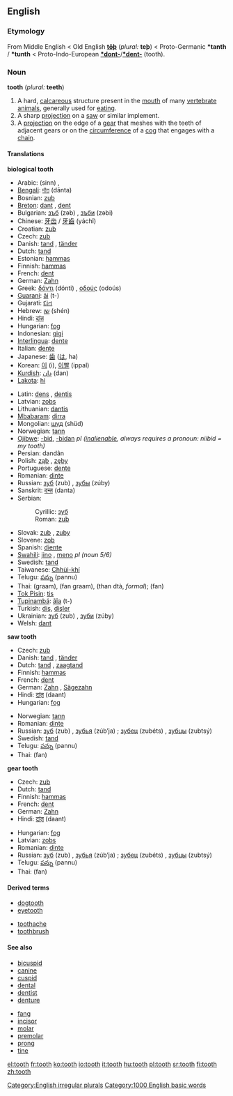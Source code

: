 ==English==
===Etymology===
From Middle English < Old English '''[[toþ|tōþ]]''' (''plural:'' '''teþ''') < Proto-Germanic '''*tanth''' / '''*tunth''' < Proto-Indo-European '''[[*dont-]]'''/'''[[*dent-]]''' (tooth).

===Noun===
'''tooth''' (''plural:'' '''teeth''')

#A hard, [[calcareous]] structure present in the [[mouth]] of many [[vertebrate]] [[animals]], generally used for [[eat]]ing.
#A sharp [[projection]] on a [[saw]] or similar implement.
#A [[projection]] on the edge of a [[gear]] that meshes with the teeth of adjacent gears or on the [[circumference]] of a [[cog]] that engages with a [[chain]].

====Translations====
'''biological tooth'''
{{top}}
*Arabic: {{ARchar|[[سن|سِنّ]]}} (sinn) {{f}}, {{ARchar|[[اسنان|أسْنَان]]}} {{IPAchar|(’asnáːn)}} {{p}}
*[[Bengali]]: [[দাঁত]] (dānta)
*Bosnian: [[zub#Bosnian|zub]] {{m}}
*[[Breton]]: [[dant]] {{m}}, [[dent]] {{p}}
*Bulgarian: [[зъб]] (zəb) {{m}}, [[зъби]] (zəbi) {{p}}
*Chinese: [[牙齿]] / [[牙齒]] (yáchǐ)
*Croatian: [[zub#Croatian|zub]] {{m}}
*Czech: [[zub#Czech|zub]] {{m}}
*Danish: [[tand#Danish|tand]] {{c}}, [[tänder]] {{p}}
*Dutch: [[tand#Dutch|tand]] {{m}}
*Estonian: [[hammas#Estonian|hammas]]
*Finnish: [[hammas#Finnish|hammas]]
*French: [[dent]] {{m}}
*German: [[Zahn]] {{m}}
*Greek: [[δόντι]] (dónti) {{n}}, [[οδούς]] (odoús) {{m}}
*[[Guaraní]]: [[ãi]] (t-)
*Gujarati: [[દાંત]] {{IPAchar|(dāṁt)}}
*Hebrew: [[שן]] (shén) {{f}}
*Hindi: [[दांत]] {{IPAchar|(dāṁt)}} {{m}}
*Hungarian: [[fog#Hungarian|fog]]
*Indonesian: [[gigi]]
*[[Interlingua]]: [[dente#Interlingua|dente]]
*Italian: [[dente#Italian|dente]] {{m}}
*Japanese: [[歯]] ([[は]], ha)
*Korean: [[이]] (i), [[이빨]] (ippal)
*[[Kurdish]]: [[دان]] (dan) 
*[[Lakota]]: [[hi#Lakota|hi]]
{{mid}}
*Latin: [[dens]] {{m}}, [[dentis]]
*Latvian: [[zobs]] {{m}}
*Lithuanian: [[dantis]]
*[[Mbabaram]]: [[dirra]]
*Mongolian: [[шүд]] (shüd)
*Norwegian: [[tann]] {{c}}
*[[Ojibwe]]: [[-bid]], [[-bidan]] ''pl ([[inalienable]], always requires a pronoun: niibid = my tooth)''
*Persian: {{FAchar|[[دندان]]}} dandân
*Polish: [[ząb]] {{m}}, [[zęby]] {{p}}
*Portuguese: [[dente#Portuguese|dente]] {{m}}
*Romanian: [[dinte]] {{m}}
*Russian: [[зуб]] (zub) {{m}}, [[зубы]] (zúby) {{p}}
*Sanskrit: [[दन्त]] (danta)
*Serbian:
*:Cyrillic: [[зуб#Serbian|зуб]] {{m}}
*:Roman: [[zub#Seriban|zub]] {{m}}
*Slovak: [[zub#Slovak|zub]] {{m}}, [[zuby]] {{p}}
*Slovene: [[zob#Slovene|zob]] {{m}}
*Spanish: [[diente]] {{m}}
*[[Swahili]]: [[jino]] {{s}}, [[meno]] ''pl (noun 5/6)''
*Swedish: [[tand#Swedish|tand]] {{c}}
*Taiwanese: [[Chhùi-khí]]
*Telugu: [[పన్ను]] (pannu)
*Thai: {{THchar|[[กราม]]}} (graam), {{THchar|[[ฟันกราม]]}} (fan graam), {{THchar|[[ทันต์]]}} (than dtà, ''formal''); {{THchar|[[ฟัน]]}} (fan)
*[[Tok Pisin]]: [[tis]]
*[[Tupinambá]]: [[ãîa]] (t-)
*Turkish: [[diş]], [[dişler]] {{p}}
*Ukrainian: [[зуб]] (zub) {{m}}, [[зуби]] (zúby) {{p}}
*Welsh: [[dant]]
{{bottom}}

'''saw tooth'''
{{top}}
*Czech: [[zub]] {{m}}
*Danish: [[tand#Danish|tand]] {{c}}, [[tänder]] {{p}}
*Dutch: [[tand#Dutch|tand]] {{m}}, [[zaagtand]] {{m}}
*Finnish: [[hammas#Finnish|hammas]]
*French: [[dent]] {{m}}
*German: [[Zahn]] {{m}}, [[Sägezahn]] {{m}}
*Hindi: [[दांत़]] (daant) {{m}}
*Hungarian: [[fog#Hungarian|fog]]
{{mid}}
*Norwegian: [[tann]] {{c}}
*Romanian: [[dinte]] {{m}}
*Russian: [[зуб]] (zub) {{m}}, [[зубья]] (zúb’ja) {{p}}; [[зубец]] (zubéts) {{m}}, [[зубцы]] (zubtsý) {{p}}
*Swedish: [[tand#Swedish|tand]] {{c}}
*Telugu: [[పన్ను]] (pannu)
*Thai: {{THchar|[[ฟัน]]}} (fan)
{{bottom}}

'''gear tooth'''
{{top}}
*Czech: [[zub]] {{m}}
*Dutch: [[tand#Dutch|tand]] {{m}}
*Finnish: [[hammas#Finnish|hammas]]
*French: [[dent]] {{m}}
*German: [[Zahn]] {{m}}
*Hindi: [[दांत़]] (daant) {{m}}
{{mid}}
*Hungarian: [[fog#Hungarian|fog]]
*Latvian: [[zobs]] {{m}}
*Romanian: [[dinte]] {{m}}
*Russian: [[зуб]] (zub) {{m}}, [[зубья]] (zúb’ja) {{p}}; [[зубец]] (zubéts) {{m}}, [[зубцы]] (zubtsý) {{p}}
*Telugu: [[పన్ను]] (pannu)
*Thai: {{THchar|[[ฟัน]]}} (fan)
{{bottom}}

====Derived terms====
{{top}}
*[[dogtooth]]
*[[eyetooth]]
{{mid}}
*[[toothache]]
*[[toothbrush]]
{{bottom}}

====See also====
{{top}}
*[[bicuspid]]
*[[canine]]
*[[cuspid]]
*[[dental]]
*[[dentist]]
*[[denture]]
{{mid}}
*[[fang]]
*[[incisor]]
*[[molar]]
*[[premolar]]
*[[prong]]
*[[tine]]
{{bottom}}

[[Category:English irregular plurals]]
[[Category:1000 English basic words]]

[[el:tooth]]
[[fr:tooth]]
[[ko:tooth]]
[[io:tooth]]
[[it:tooth]]
[[hu:tooth]]
[[pl:tooth]]
[[sr:tooth]]
[[fi:tooth]]
[[zh:tooth]]
